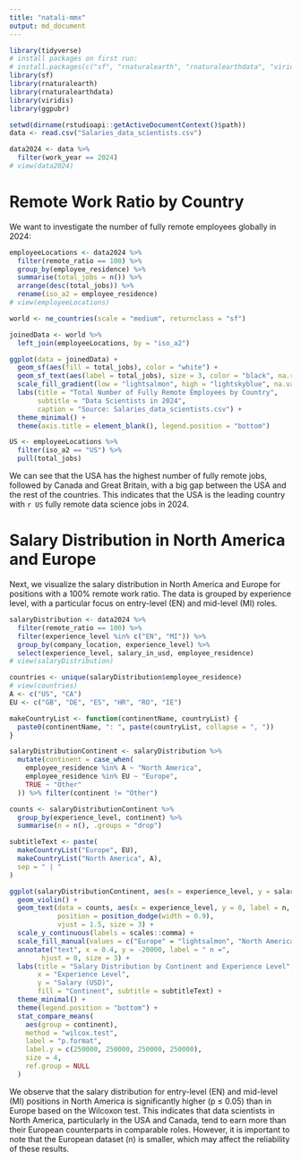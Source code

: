 ```yaml
---
title: "natali-mmx"
output: md_document
---
```


```r
library(tidyverse)
# install packages on first run:
# install.packages(c("sf", "rnaturalearth", "rnaturalearthdata", "viridis", "ggpubr"))
library(sf)
library(rnaturalearth)
library(rnaturalearthdata)
library(viridis)
library(ggpubr)
```

```r
setwd(dirname(rstudioapi::getActiveDocumentContext()$path))
data <- read.csv("Salaries_data_scientists.csv")
```

```r
data2024 <- data %>%
  filter(work_year == 2024)
# view(data2024)
```

# Remote Work Ratio by Country

We want to investigate the number of fully remote employees globally in 2024:

```r
employeeLocations <- data2024 %>%
  filter(remote_ratio == 100) %>%
  group_by(employee_residence) %>%
  summarise(total_jobs = n()) %>%
  arrange(desc(total_jobs)) %>%
  rename(iso_a2 = employee_residence)
# view(employeeLocations)
```

```r
world <- ne_countries(scale = "medium", returnclass = "sf")

joinedData <- world %>%
  left_join(employeeLocations, by = "iso_a2")

ggplot(data = joinedData) +
  geom_sf(aes(fill = total_jobs), color = "white") +
  geom_sf_text(aes(label = total_jobs), size = 3, color = "black", na.rm = TRUE) +
  scale_fill_gradient(low = "lightsalmon", high = "lightskyblue", na.value = "grey90", name = "Total Jobs") +
  labs(title = "Total Number of Fully Remote Employees by Country",
       subtitle = "Data Scientists in 2024",
       caption = "Source: Salaries_data_scientists.csv") +
  theme_minimal() +
  theme(axis.title = element_blank(), legend.position = "bottom")

US <- employeeLocations %>%
  filter(iso_a2 == "US") %>%
  pull(total_jobs)

```

We can see that the USA has the highest number of fully remote jobs, followed by Canada and Great Britain, with a big gap between the USA and the rest of the countries. This indicates that the USA is the leading country with `r US` fully remote data science jobs in 2024.

# Salary Distribution in North America and Europe

Next, we visualize the salary distribution in North America and Europe for positions with a 100% remote work ratio. The data is grouped by experience level, with a particular focus on entry-level (EN) and mid-level (MI) roles.

```r
salaryDistribution <- data2024 %>%
  filter(remote_ratio == 100) %>%
  filter(experience_level %in% c("EN", "MI")) %>%
  group_by(company_location, experience_level) %>%
  select(experience_level, salary_in_usd, employee_residence)
# view(salaryDistribution)

countries <- unique(salaryDistribution$employee_residence)
# view(countries)
A <- c("US", "CA")
EU <- c("GB", "DE", "ES", "HR", "RO", "IE")

makeCountryList <- function(continentName, countryList) {
  paste0(continentName, ": ", paste(countryList, collapse = ", "))
}

salaryDistributionContinent <- salaryDistribution %>%
  mutate(continent = case_when(
    employee_residence %in% A ~ "North America",
    employee_residence %in% EU ~ "Europe",
    TRUE ~ "Other"
  )) %>% filter(continent != "Other")

counts <- salaryDistributionContinent %>%
  group_by(experience_level, continent) %>%
  summarise(n = n(), .groups = "drop")
```

```r
subtitleText <- paste(
  makeCountryList("Europe", EU),
  makeCountryList("North America", A),
  sep = " | "
)

ggplot(salaryDistributionContinent, aes(x = experience_level, y = salary_in_usd, fill = continent)) +
  geom_violin() +
  geom_text(data = counts, aes(x = experience_level, y = 0, label = n, group = continent),
            position = position_dodge(width = 0.9),
            vjust = 1.5, size = 3) +
  scale_y_continuous(labels = scales::comma) +
  scale_fill_manual(values = c("Europe" = "lightsalmon", "North America" = "lightskyblue")) +
  annotate("text", x = 0.4, y = -20000, label = " n =", 
        hjust = 0, size = 3) +
  labs(title = "Salary Distribution by Continent and Experience Level",
       x = "Experience Level",
       y = "Salary (USD)",
       fill = "Continent", subtitle = subtitleText) +
  theme_minimal() +
  theme(legend.position = "bottom") +
  stat_compare_means(
    aes(group = continent),
    method = "wilcox.test",
    label = "p.format",
    label.y = c(250000, 250000, 250000, 250000),
    size = 4,
    ref.group = NULL
  )
```

We observe that the salary distribution for entry-level (EN) and mid-level (MI) positions in North America is significantly higher (p ≤ 0.05) than in Europe based on the Wilcoxon test. This indicates that data scientists in North America, particularly in the USA and Canada, tend to earn more than their European counterparts in comparable roles. However, it is important to note that the European dataset (n) is smaller, which may affect the reliability of these results.
